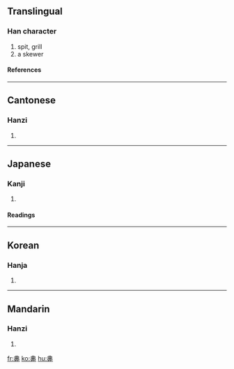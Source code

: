 ==Translingual==
===Han character===
{{Han char|rad=丨|as=07|sn=8|four=5500<sub>6</sub>|canj=中中田田 (LLWW)}}
# spit, grill
# a skewer
====References====
{{Han ref|kx=0080.040|dkj=00082|dj=0162.050|hdz=10030.040|uh=4E33|ud=20019|bh=CBB1|bd=52145}}
----
==Cantonese==
===Hanzi===
{{yue-hanzi|jyut=|y=chaan2}}
# {{defn|Cantonese}}
----
==Japanese==
===Kanji===
{{ja-kanji|grade=|rs=丨07}}
# {{defn|Japanese}}
====Readings====
{{ja-readings|on=[[さん]] (san), [[せん]] (sen)|kun=[[くし]] (kushi)}}
----
==Korean==
===Hanja===
{{ko-hanja|hangeul=찬|rv=chan|mr=ch'an}}
# {{defn|Korean}}
----
==Mandarin==
===Hanzi===
{{cmn-hanzi|pin=[[chǎn]] (chan3), [[lìn]] (lin4)|wg=ch'an<sup>3</sup>, lin<sup>4</sup>}}
# {{defn|Mandarin}}

[[fr:丳]]
[[ko:丳]]
[[hu:丳]]